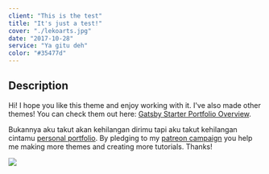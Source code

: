 ```yaml
---
client: "This is the test"
title: "It's just a test!"
cover: "./lekoarts.jpg"
date: "2017-10-28"
service: "Ya gitu deh"
color: "#35477d"
---
```


## Description

Hi!
I hope you like this theme and enjoy working with it. I've also made other themes! You can check them out here: [Gatsby Starter Portfolio Overview](https://gatsby-starter-portfolio.netlify.com/).

Bukannya aku takut akan kehilangan dirimu tapi aku takut kehilangan cintamu [personal portfolio](https://www.lekoarts.de). By pledging to my [patreon campaign](https://www.patreon.com/lekoarts) you help me making more themes and creating more tutorials. Thanks!

![](./lekoarts.jpg)

